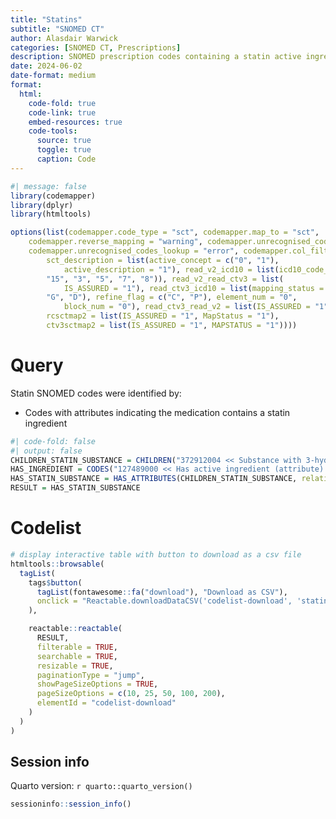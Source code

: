 ```yaml
---
title: "Statins"
subtitle: "SNOMED CT"
author: Alasdair Warwick
categories: [SNOMED CT, Prescriptions]
description: SNOMED prescription codes containing a statin active ingredient.
date: 2024-06-02
date-format: medium
format:
  html:
    code-fold: true
    code-link: true
    embed-resources: true
    code-tools:
      source: true
      toggle: true
      caption: Code
---
```


```r
#| message: false
library(codemapper)
library(dplyr)
library(htmltools)

options(list(codemapper.code_type = "sct", codemapper.map_to = "sct", 
    codemapper.reverse_mapping = "warning", codemapper.unrecognised_codes_mapped = "warning", 
    codemapper.unrecognised_codes_lookup = "error", codemapper.col_filters = list(
        sct_description = list(active_concept = c("0", "1"), 
            active_description = "1"), read_v2_icd10 = list(icd10_code_def = c("1", 
        "15", "3", "5", "7", "8")), read_v2_read_ctv3 = list(
            IS_ASSURED = "1"), read_ctv3_icd10 = list(mapping_status = c("E", 
        "G", "D"), refine_flag = c("C", "P"), element_num = "0", 
            block_num = "0"), read_ctv3_read_v2 = list(IS_ASSURED = "1"), 
        rcsctmap2 = list(IS_ASSURED = "1", MapStatus = "1"), 
        ctv3sctmap2 = list(IS_ASSURED = "1", MAPSTATUS = "1"))))
```
# Query

Statin SNOMED codes were identified by:

- Codes with attributes indicating the medication contains a statin ingredient

::: {.column-screen-inset}
```r
#| code-fold: false
#| output: false
CHILDREN_STATIN_SUBSTANCE = CHILDREN("372912004 << Substance with 3-hydroxy-3-methylglutaryl-coenzyme A reductase inhibitor mechanism of action (substance) >>")
HAS_INGREDIENT = CODES("127489000 << Has active ingredient (attribute) >> | 762949000 << Has precise active ingredient (attribute) >> |  10362801000001104 << Has specific active ingredient (attribute) >>")
HAS_STATIN_SUBSTANCE = HAS_ATTRIBUTES(CHILDREN_STATIN_SUBSTANCE, relationship = HAS_INGREDIENT)
RESULT = HAS_STATIN_SUBSTANCE
```
:::

# Codelist

::: {.column-screen-inset}

```r
# display interactive table with button to download as a csv file
htmltools::browsable(
  tagList(
    tags$button(
      tagList(fontawesome::fa("download"), "Download as CSV"),
      onclick = "Reactable.downloadDataCSV('codelist-download', 'statins.csv')"
    ),

    reactable::reactable(
      RESULT,
      filterable = TRUE,
      searchable = TRUE,
      resizable = TRUE,
      paginationType = "jump",
      showPageSizeOptions = TRUE,
      pageSizeOptions = c(10, 25, 50, 100, 200),
      elementId = "codelist-download"
    )
  )
)
```
:::

::: {.callout-note appearance="simple" collapse=true}

## Session info

Quarto version: `r quarto::quarto_version()`

```r
sessioninfo::session_info()
```

:::
